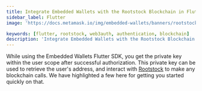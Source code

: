 ```yaml
---
title: Integrate Embedded Wallets with the Rootstock Blockchain in Flutter
sidebar_label: Flutter
image: 'https://docs.metamask.io/img/embedded-wallets/banners/rootstock.png'

keywords: [flutter, rootstock, web3auth, authentication, blockchain]
description: 'Integrate Embedded Wallets with the Rootstock Blockchain in Flutter | Embedded Wallets'
---
```



<SEO
  title="Integrate Embedded Wallets with the Rootstock Blockchain in Flutter"
  description="Integrate Embedded Wallets with the Rootstock Blockchain in Flutter | Embedded Wallets"
  image="https://docs.metamask.io/img/embedded-wallets/banners/rootstock.png"
  slug="/embedded-wallets/connect-blockchain/evm/rootstock/flutter"
/>

While using the Embedded Wallets Flutter SDK, you get the private key within the user scope after successful authorization. This private key can be used to retrieve the user's address, and interact with [Rootstock](https://rootstock.io/) to make any blockchain calls. We have highlighted a few here for getting you started quickly on that.

<EVMInteraction />
